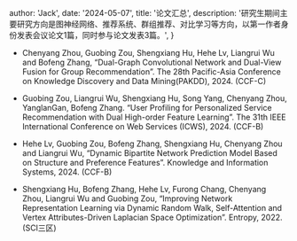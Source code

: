 
  author: 'Jack',
  date: '2024-05-07',
  title: '论文汇总',
  description:
    '研究生期间主要研究方向是图神经网络、推荐系统、群组推荐、对比学习等方向，以第一作者身份发表会议论文1篇，同时参与论文发表3篇。',
}


- Chenyang Zhou, Guobing Zou, Shengxiang Hu, Hehe Lv, Liangrui Wu and Bofeng Zhang, “Dual-Graph Convolutional Network and Dual-View Fusion for Group Recommendation”. The 28th Pacific-Asia Conference on Knowledge Discovery and Data Mining(PAKDD), 2024. (CCF-C)

- Guobing Zou, Liangrui Wu, Shengxiang Hu, Song Yang, Chenyang Zhou, YanglanGan, Bofeng Zhang. “User Profiling for Personalized Service Recommendation with Dual High-order Feature Learning”. The 31th IEEE International Conference on Web Services (ICWS), 2024. (CCF-B)

- Hehe Lv, Guobing Zou, Bofeng Zhang, Shengxiang Hu, Chenyang Zhou and Liangrui Wu, “Dynamic Bipartite Network Prediction Model Based on Structure and Preference Features”. Knowledge and Information Systems, 2024. (CCF-B)

- Shengxiang Hu, Bofeng Zhang, Hehe Lv, Furong Chang, Chenyang Zhou, Liangrui Wu and Guobing Zou, “Improving Network Representation Learning via Dynamic Random Walk, Self-Attention and Vertex Attributes-Driven Laplacian Space Optimization”. Entropy, 2022. (SCI三区)
